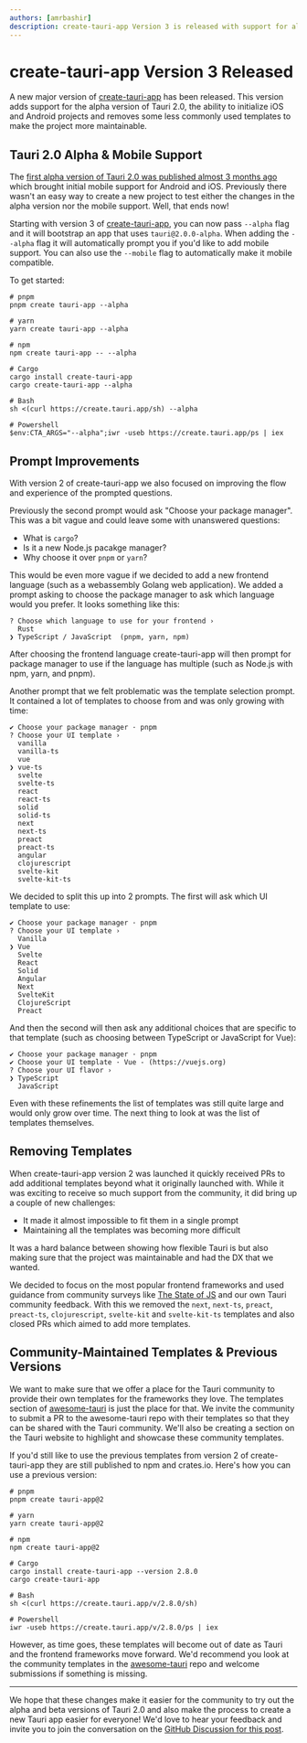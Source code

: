 ```yaml
---
authors: [amrbashir]
description: create-tauri-app Version 3 is released with support for alpha versions of Tauri, mobile project support and DX improvements
---
```


# create-tauri-app Version 3 Released

A new major version of [create-tauri-app](https://github.com/tauri-apps/create-tauri-app) has been released. This version adds support for the alpha version of Tauri 2.0, the ability to initialize iOS and Android projects and removes some less commonly used templates to make the project more maintainable.

<!-- truncate -->

## Tauri 2.0 Alpha & Mobile Support

The [first alpha version of Tauri 2.0 was published almost 3 months ago](https://tauri.app/blog/2022/12/09/tauri-mobile-alpha) which brought initial mobile support for Android and iOS. Previously there wasn't an easy way to create a new project to test either the changes in the alpha version nor the mobile support. Well, that ends now!

Starting with version 3 of [create-tauri-app](https://github.com/tauri-apps/create-tauri-app), you can now pass `--alpha` flag and it will bootstrap an app that uses `tauri@2.0.0-alpha`. When adding the `--alpha` flag it will automatically prompt you if you'd like to add mobile support. You can also use the `--mobile` flag to automatically make it mobile compatible.

To get started:

```
# pnpm
pnpm create tauri-app --alpha

# yarn
yarn create tauri-app --alpha

# npm
npm create tauri-app -- --alpha

# Cargo
cargo install create-tauri-app
cargo create-tauri-app --alpha

# Bash
sh <(curl https://create.tauri.app/sh) --alpha

# Powershell
$env:CTA_ARGS="--alpha";iwr -useb https://create.tauri.app/ps | iex
```

## Prompt Improvements

With version 2 of create-tauri-app we also focused on improving the flow and experience of the prompted questions.

Previously the second prompt would ask "Choose your package manager". This was a bit vague and could leave some with unanswered questions:

- What is `cargo`?
- Is it a new Node.js pacakge manager?
- Why choose it over `pnpm` or `yarn`?

This would be even more vague if we decided to add a new frontend language (such as a webassembly Golang web application). We added a prompt asking to choose the package manager to ask which language would you prefer. It looks something like this:

```
? Choose which language to use for your frontend ›
  Rust
❯ TypeScript / JavaScript  (pnpm, yarn, npm)
```

After choosing the frontend language create-tauri-app will then prompt for package manager to use if the language has multiple (such as Node.js with npm, yarn, and pnpm).

Another prompt that we felt problematic was the template selection prompt. It contained a lot of templates to choose from and was only growing with time:

```
✔ Choose your package manager · pnpm
? Choose your UI template ›
  vanilla
  vanilla-ts
  vue
❯ vue-ts
  svelte
  svelte-ts
  react
  react-ts
  solid
  solid-ts
  next
  next-ts
  preact
  preact-ts
  angular
  clojurescript
  svelte-kit
  svelte-kit-ts
```

We decided to split this up into 2 prompts. The first will ask which UI template to use:

```
✔ Choose your package manager · pnpm
? Choose your UI template ›
  Vanilla
❯ Vue
  Svelte
  React
  Solid
  Angular
  Next
  SvelteKit
  ClojureScript
  Preact
```

And then the second will then ask any additional choices that are specific to that template (such as choosing between TypeScript or JavaScript for Vue):

```
✔ Choose your package manager · pnpm
✔ Choose your UI template · Vue - (https://vuejs.org)
? Choose your UI flavor ›
❯ TypeScript
  JavaScript
```

Even with these refinements the list of templates was still quite large and would only grow over time. The next thing to look at was the list of templates themselves.

## Removing Templates

When create-tauri-app version 2 was launched it quickly received PRs to add additional templates beyond what it originally launched with. While it was exciting to receive so much support from the community, it did bring up a couple of new challenges:

- It made it almost impossible to fit them in a single prompt
- Maintaining all the templates was becoming more difficult

It was a hard balance between showing how flexible Tauri is but also making sure that the project was maintainable and had the DX that we wanted.

We decided to focus on the most popular frontend frameworks and used guidance from community surveys like [The State of JS](https://2022.stateofjs.com/en-US/libraries/front-end-frameworks/) and our own Tauri community feedback. With this we removed the `next`, `next-ts`, `preact`, `preact-ts`, `clojurescript`, `svelte-kit` and `svelte-kit-ts` templates and also closed PRs which aimed to add more templates.

## Community-Maintained Templates & Previous Versions

We want to make sure that we offer a place for the Tauri community to provide their own templates for the frameworks they love. The templates section of [awesome-tauri](https://github.com/tauri-apps/awesome-tauri#templates) is just the place for that. We invite the community to submit a PR to the awesome-tauri repo with their templates so that they can be shared with the Tauri community. We'll also be creating a section on the Tauri website to highlight and showcase these community templates.

If you'd still like to use the previous templates from version 2 of create-tauri-app they are still published to npm and crates.io. Here's how you can use a previous version:

```
# pnpm
pnpm create tauri-app@2

# yarn
yarn create tauri-app@2

# npm
npm create tauri-app@2

# Cargo
cargo install create-tauri-app --version 2.8.0
cargo create-tauri-app

# Bash
sh <(curl https://create.tauri.app/v/2.8.0/sh)

# Powershell
iwr -useb https://create.tauri.app/v/2.8.0/ps | iex
```

However, as time goes, these templates will become out of date as Tauri and the frontend frameworks move forward. We'd recommend you look at the community templates in the [awesome-tauri](https://github.com/tauri-apps/awesome-tauri) repo and welcome submissions if something is missing.

---

We hope that these changes make it easier for the community to try out the alpha and beta versions of Tauri 2.0 and also make the process to create a new Tauri app easier for everyone! We'd love to hear your feedback and invite you to join the conversation on the [GitHub Discussion for this post](https://github.com/tauri-apps/tauri-docs/discussions/1137).
